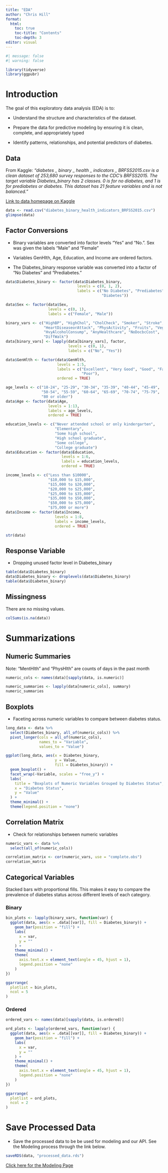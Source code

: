```yaml
---
title: "EDA"
author: "Chris Hill"
format: 
  html:
    toc: true
    toc-title: "Contents"
    toc-depth: 3
editor: visual
---
```


```r
#| message: false
#| warning: false

library(tidyverse)
library(ggpubr)
```

# Introduction

The goal of this exploratory data analysis (EDA) is to:

- Understand the structure and characteristics of the dataset.

- Prepare the data for predictive modeling by ensuring it is clean, complete, and appropriately typed

- Identify patterns, relationships, and potential predictors of diabetes.

## Data

From Kaggle: *"diabetes _ binary _ health _ indicators _ BRFSS2015.csv is a clean dataset of 253,680 survey responses to the CDC's BRFSS2015. The target variable Diabetes_binary has 2 classes. 0 is for no diabetes, and 1 is for prediabetes or diabetes. This dataset has 21 feature variables and is not balanced."*

[Link to data homepage on Kaggle](https://www.kaggle.com/datasets/alexteboul/diabetes-health-indicators-dataset/)

```r
data <- read.csv("diabetes_binary_health_indicators_BRFSS2015.csv")
glimpse(data)
```

## Factor Conversions

- Binary variables are converted into factor levels "Yes" and "No.". Sex was given the labels "Male" and "Female"

- Variables GenHlth, Age, Education, and Income are ordered factors.

- The Diabetes_binary response variable was converted into a factor of "No Diabetes" and "Prediabetes."

```r
data$Diabetes_binary <- factor(data$Diabetes_binary, 
                                levels = c(0, 1, 2), 
                                labels = c("No Diabetes", "Prediabetes", 
                                           "Diabetes"))

data$Sex <- factor(data$Sex,
                   levels = c(0, 1),
                   labels = c("Female", "Male"))

binary_vars <- c("HighBP", "HighChol", "CholCheck", "Smoker", "Stroke", 
                 "HeartDiseaseorAttack", "PhysActivity", "Fruits", "Veggies", 
                 "HvyAlcoholConsump", "AnyHealthcare", "NoDocbcCost", 
                 "DiffWalk")
data[binary_vars] <- lapply(data[binary_vars], factor, 
                            levels = c(0, 1), 
                            labels = c("No", "Yes"))

data$GenHlth <- factor(data$GenHlth, 
                       levels = 1:5, 
                       labels = c("Excellent", "Very Good", "Good", "Fair", 
                                  "Poor"), 
                       ordered = TRUE)

age_levels <- c("18-24", "25-29", "30-34", "35-39", "40-44", "45-49", 
                "50-54", "55-59", "60-64", "65-69", "70-74", "75-79", 
                "80 or older")
data$Age <- factor(data$Age, 
                   levels = 1:13, 
                   labels = age_levels, 
                   ordered = TRUE)

education_levels <- c("Never attended school or only kindergarten", 
                      "Elementary", 
                      "Some high school", 
                      "High school graduate", 
                      "Some college", 
                      "College graduate")
data$Education <- factor(data$Education, 
                         levels = 1:6, 
                         labels = education_levels, 
                         ordered = TRUE)

income_levels <- c("Less than $10000", 
                   "$10,000 to $15,000", 
                   "$15,000 to $20,000", 
                   "$20,000 to $25,000", 
                   "$25,000 to $35,000", 
                   "$35,000 to $50,000", 
                   "$50,000 to $75,000", 
                   "$75,000 or more")
data$Income <- factor(data$Income, 
                      levels = 1:8, 
                      labels = income_levels, 
                      ordered = TRUE)

str(data)
```

## Response Variable

- Dropping unused factor level in Diabetes_binary

```r
table(data$Diabetes_binary)
data$Diabetes_binary <- droplevels(data$Diabetes_binary)
table(data$Diabetes_binary)
```

## Missingness

There are no missing values.

```r
colSums(is.na(data))
```

# Summarizations

## Numeric Summaries

Note: "MentHlth" and "PhysHlth" are counts of days in the past month

```r
numeric_cols <- names(data)[sapply(data, is.numeric)]

numeric_summaries <- lapply(data[numeric_cols], summary)
numeric_summaries
```

## Boxplots

- Faceting across numeric variables to compare between diabetes status.

```r
long_data <- data %>%
  select(Diabetes_binary, all_of(numeric_cols)) %>%
  pivot_longer(cols = all_of(numeric_cols), 
               names_to = "Variable", 
               values_to = "Value")

ggplot(long_data, aes(x = Diabetes_binary, 
                      y = Value, 
                      fill = Diabetes_binary)) +
  geom_boxplot() +
  facet_wrap(~Variable, scales = "free_y") +
  labs(
    title = "Boxplots of Numeric Variables Grouped by Diabetes Status",
    x = "Diabetes Status",
    y = "Value"
  ) +
  theme_minimal() +
  theme(legend.position = "none")

```

## Correlation Matrix

- Check for relationships between numeric variables

```r
numeric_vars <- data %>%
  select(all_of(numeric_cols))

correlation_matrix <- cor(numeric_vars, use = "complete.obs")
correlation_matrix
```

## Categorical Variables

Stacked bars with proportional fills. This makes it easy to compare the prevalence of diabetes status across different levels of each category.

### Binary

```r
bin_plots <- lapply(binary_vars, function(var) {
  ggplot(data, aes(x = .data[[var]], fill = Diabetes_binary)) +
    geom_bar(position = "fill") +
    labs(
      x = var,
      y = ""
    ) +
    theme_minimal() +
    theme(
      axis.text.x = element_text(angle = 45, hjust = 1),
      legend.position = "none" 
    )
})

ggarrange(
  plotlist = bin_plots,
  ncol = 5
)
```

### Ordered

```r
ordered_vars <- names(data)[sapply(data, is.ordered)]

ord_plots <- lapply(ordered_vars, function(var) {
  ggplot(data, aes(x = .data[[var]], fill = Diabetes_binary)) +
    geom_bar(position = "fill") +
    labs(
      x = var,
      y = ""
    ) +
    theme_minimal() +
    theme(
      axis.text.x = element_text(angle = 45, hjust = 1),
      legend.position = "none" 
    )
})

ggarrange(
  plotlist = ord_plots,
  ncol = 2
)
```

# Save Processed Data

- Save the processed data to be be used for modeling and our API. See the Modeling process through the link below.

```r
saveRDS(data, "processed_data.rds")
```

[Click here for the Modeling Page](Modeling.html)